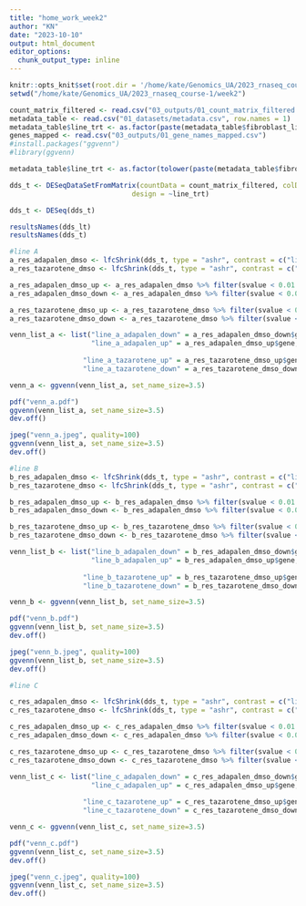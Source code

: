 ```yaml
---
title: "home_work_week2"
author: "KN"
date: "2023-10-10"
output: html_document
editor_options: 
  chunk_output_type: inline
---
```


```r
knitr::opts_knit$set(root.dir = '/home/kate/Genomics_UA/2023_rnaseq_course-1/week2')
setwd("/home/kate/Genomics_UA/2023_rnaseq_course-1/week2")
```


```r
count_matrix_filtered <- read.csv("03_outputs/01_count_matrix_filtered.csv", row.names = 1)
metadata_table <- read.csv("01_datasets/metadata.csv", row.names = 1)
metadata_table$line_trt <- as.factor(paste(metadata_table$fibroblast_line,metadata_table$treatment, sep="_"))
genes_mapped <- read.csv("03_outputs/01_gene_names_mapped.csv")
#install.packages("ggvenn")
#library(ggvenn)
```

```r
metadata_table$line_trt <- as.factor(tolower(paste(metadata_table$fibroblast_line,metadata_table$treatment, sep="_")))

dds_t <- DESeqDataSetFromMatrix(countData = count_matrix_filtered, colData = metadata_table, 
                              design = ~line_trt)

dds_t <- DESeq(dds_t)

resultsNames(dds_lt)
resultsNames(dds_t)

#line A
a_res_adapalen_dmso <- lfcShrink(dds_t, type = "ashr", contrast = c("line_trt", "a_adapalene", "a_dmso"), svalue = TRUE) %>% as.data.frame() %>% tibble::rownames_to_column("gene")
a_res_tazarotene_dmso <- lfcShrink(dds_t, type = "ashr", contrast = c("line_trt", "a_tazarotene", "a_dmso"), svalue = TRUE) %>% as.data.frame() %>% tibble::rownames_to_column("gene")

a_res_adapalen_dmso_up <- a_res_adapalen_dmso %>% filter(svalue < 0.01 & log2FoldChange > 1.5)
a_res_adapalen_dmso_down <- a_res_adapalen_dmso %>% filter(svalue < 0.01 & log2FoldChange < -1.5)

a_res_tazarotene_dmso_up <- a_res_tazarotene_dmso %>% filter(svalue < 0.01 & log2FoldChange > 1.5)
a_res_tazarotene_dmso_down <- a_res_tazarotene_dmso %>% filter(svalue < 0.01 & log2FoldChange < -1.5)

venn_list_a <- list("line_a_adapalen_down" = a_res_adapalen_dmso_down$gene,
                    "line_a_adapalen_up" = a_res_adapalen_dmso_up$gene,
                  
                  "line_a_tazarotene_up" = a_res_tazarotene_dmso_up$gene,
                  "line_a_tazarotene_down" = a_res_tazarotene_dmso_down$gene)

venn_a <- ggvenn(venn_list_a, set_name_size=3.5)

pdf("venn_a.pdf")
ggvenn(venn_list_a, set_name_size=3.5) 
dev.off()

jpeg("venn_a.jpeg", quality=100)
ggvenn(venn_list_a, set_name_size=3.5) 
dev.off()

#line B
b_res_adapalen_dmso <- lfcShrink(dds_t, type = "ashr", contrast = c("line_trt", "b_adapalene", "b_dmso"), svalue = TRUE) %>% as.data.frame() %>% tibble::rownames_to_column("gene")
b_res_tazarotene_dmso <- lfcShrink(dds_t, type = "ashr", contrast = c("line_trt", "b_tazarotene", "b_dmso"), svalue = TRUE) %>% as.data.frame() %>% tibble::rownames_to_column("gene")

b_res_adapalen_dmso_up <- b_res_adapalen_dmso %>% filter(svalue < 0.01 & log2FoldChange > 1.5)
b_res_adapalen_dmso_down <- b_res_adapalen_dmso %>% filter(svalue < 0.01 & log2FoldChange < -1.5)

b_res_tazarotene_dmso_up <- b_res_tazarotene_dmso %>% filter(svalue < 0.01 & log2FoldChange > 1.5)
b_res_tazarotene_dmso_down <- b_res_tazarotene_dmso %>% filter(svalue < 0.01 & log2FoldChange < -1.5)

venn_list_b <- list("line_b_adapalen_down" = b_res_adapalen_dmso_down$gene,
                    "line_b_adapalen_up" = b_res_adapalen_dmso_up$gene,
                  
                  "line_b_tazarotene_up" = b_res_tazarotene_dmso_up$gene,
                  "line_b_tazarotene_down" = b_res_tazarotene_dmso_down$gene)

venn_b <- ggvenn(venn_list_b, set_name_size=3.5)  

pdf("venn_b.pdf")
ggvenn(venn_list_b, set_name_size=3.5) 
dev.off()  

jpeg("venn_b.jpeg", quality=100)
ggvenn(venn_list_b, set_name_size=3.5) 
dev.off()  

#line C  

c_res_adapalen_dmso <- lfcShrink(dds_t, type = "ashr", contrast = c("line_trt", "c_adapalene", "c_dmso"), svalue = TRUE) %>% as.data.frame() %>% tibble::rownames_to_column("gene")
c_res_tazarotene_dmso <- lfcShrink(dds_t, type = "ashr", contrast = c("line_trt", "c_tazarotene", "c_dmso"), svalue = TRUE) %>% as.data.frame() %>% tibble::rownames_to_column("gene")

c_res_adapalen_dmso_up <- c_res_adapalen_dmso %>% filter(svalue < 0.01 & log2FoldChange > 1.5)
c_res_adapalen_dmso_down <- c_res_adapalen_dmso %>% filter(svalue < 0.01 & log2FoldChange < -1.5)

c_res_tazarotene_dmso_up <- c_res_tazarotene_dmso %>% filter(svalue < 0.01 & log2FoldChange > 1.5)
c_res_tazarotene_dmso_down <- c_res_tazarotene_dmso %>% filter(svalue < 0.01 & log2FoldChange < -1.5)

venn_list_c <- list("line_c_adapalen_down" = c_res_adapalen_dmso_down$gene,
                    "line_c_adapalen_up" = c_res_adapalen_dmso_up$gene,
                  
                  "line_c_tazarotene_up" = c_res_tazarotene_dmso_up$gene,
                  "line_c_tazarotene_down" = c_res_tazarotene_dmso_down$gene)

venn_c <- ggvenn(venn_list_c, set_name_size=3.5) 

pdf("venn_c.pdf")
ggvenn(venn_list_c, set_name_size=3.5) 
dev.off()

jpeg("venn_c.jpeg", quality=100)
ggvenn(venn_list_c, set_name_size=3.5) 
dev.off()

```

```r
```


```r

```
